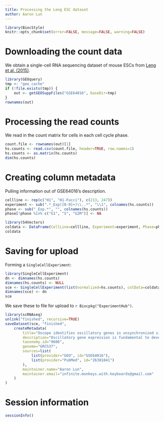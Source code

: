 ```yaml
---
title: Processing the Leng ESC dataset
author: Aaron Lun
---
```


```r
library(BiocStyle)
knitr::opts_chunk$set(error=FALSE, message=FALSE, warning=FALSE)
```

# Downloading the count data

We obtain a single-cell RNA sequencing dataset of mouse ESCs from [Leng et al. (2015)](https://doi.org/10.1038/nmeth.3549).

```r
library(GEOquery)
tmp <- "geo_cache"
if (!file.exists(tmp)) {
    out <- getGEOSuppFiles("GSE64016", baseDir=tmp)
}
rownames(out)
```

# Processing the read counts

We read in the count matrix for cells in each cell cycle phase.

```r
count.file <- rownames(out)[1]
hs.counts <- read.csv(count.file, header=TRUE, row.names=1)
hs.counts <- as.matrix(hs.counts)
dim(hs.counts)
```

# Creating column metadata

Pulling information out of GSE64016's description.

```r
cellline <- rep(c("H1", "H1-Fucci"), c(213, 247))
experiment <- sub(".*_Exp([0-9]+)\\..*", "\\1", colnames(hs.counts))
phase <- sub("_Exp.*", "", colnames(hs.counts))
phase[!phase %in% c("G1", "S", "G2M")] <- NA

library(S4Vectors)
coldata <- DataFrame(CellLine=cellline, Experiment=experiment, Phase=phase)
coldata
```

# Saving for upload 

Forming a `SingleCellExperiment`:

```r
library(SingleCellExperiment)
dn <- dimnames(hs.counts)
dimnames(hs.counts) <- NULL
sce <- SingleCellExperiment(list(normalized=hs.counts), colData=coldata)
dimnames(sce) <- dn
sce
```

We save these to file for upload to `r Biocpkg("ExperimentHub")`.

```r
library(scRNAseq)
unlink("finished", recursive=TRUE)
saveDataset(sce, "finished",
    createMetadata(
        title="Oscope identifies oscillatory genes in unsynchronized single-cell RNA-seq experiments",
        description="Oscillatory gene expression is fundamental to development, but technologies for monitoring expression oscillations are limited. We have developed a statistical approach called Oscope to identify and characterize the transcriptional dynamics of oscillating genes in single-cell RNA-seq data from an unsynchronized cell population. Applying Oscope to a number of data sets, we demonstrated its utility and also identified a potential artifact in the Fluidigm C1 platform.",
        taxonomy.id="9606",
        genome="GRCh37",
        sources=list(
            list(provider="GEO", id="GSE64016"),
            list(provider="PubMed", id="26301841")
        ),
        maintainer.name="Aaron Lun",
        maintainer.email="infinite.monkeys.with.keyboards@gmail.com"
    )
)
```

# Session information

```r
sessionInfo()
```
